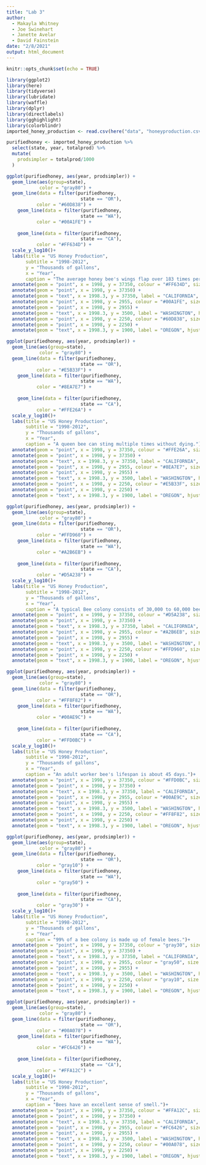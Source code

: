 ```yaml
---
title: "Lab 3"
author: 
  - Makayla Whitney
  - Joe Swinehart
  - Janette Avelar
  - David Fainstein
date: "2/8/2021"
output: html_document
---
```


```r
knitr::opts_chunk$set(echo = TRUE)
```

```r
library(ggplot2)
library(here)
library(tidyverse)
library(lubridate)
library(waffle)
library(dplyr)
library(directlabels)
library(gghighlight)
library(colorblindr)
imported_honey_production <- read.csv(here("data", "honeyproduction.csv"))
```

```r
purifiedhoney <- imported_honey_production %>% 
  select(state, year, totalprod) %>% 
  mutate(
    prodsimpler = totalprod/1000
  )
```


```r

ggplot(purifiedhoney, aes(year, prodsimpler)) +
  geom_line(aes(group=state),
            color = "gray80") +
  geom_line(data = filter(purifiedhoney,
                           state == "OR"),
           color = "#60D838") +
    geom_line(data = filter(purifiedhoney,
                           state == "WA"),
           color = "#00A1FE") +
  
    geom_line(data = filter(purifiedhoney,
                           state == "CA"),
           color = "#FF634D") +
  scale_y_log10()+
  labs(title = "US Honey Production",
       subtitle = "1998-2012",
       y = "Thousands of gallons",
       x = "Year",
       caption = "The average honey bee's wings flap over 183 times per second.")+    
  annotate(geom = "point", x = 1998, y = 37350, colour = "#FF634D", size = 3) + 
  annotate(geom = "point", x = 1998, y = 37350) + 
  annotate(geom = "text", x = 1998.3, y = 37350, label = "CALIFORNIA", hjust = "left")+    
  annotate(geom = "point", x = 1998, y = 2955, colour = "#00A1FE", size = 3) + 
  annotate(geom = "point", x = 1998, y = 2955) + 
  annotate(geom = "text", x = 1998.3, y = 3500, label = "WASHINGTON", hjust = "left")+    
  annotate(geom = "point", x = 1998, y = 2250, colour = "#60D838", size = 3) + 
  annotate(geom = "point", x = 1998, y = 2250) + 
  annotate(geom = "text", x = 1998.3, y = 1900, label = "OREGON", hjust = "left")

```

```r
ggplot(purifiedhoney, aes(year, prodsimpler)) +
  geom_line(aes(group=state),
            color = "gray80") +
  geom_line(data = filter(purifiedhoney,
                           state == "OR"),
           color = "#E5B33F") +
    geom_line(data = filter(purifiedhoney,
                           state == "WA"),
           color = "#8EA7E7") +
  
    geom_line(data = filter(purifiedhoney,
                           state == "CA"),
           color = "#FFE26A") +
  scale_y_log10()+
  labs(title = "US Honey Production",
       subtitle = "1998-2012",
       y = "Thousands of gallons",
       x = "Year",
       caption = "A queen bee can sting multiple times without dying.")+    
  annotate(geom = "point", x = 1998, y = 37350, colour = "#FFE26A", size = 3) + 
  annotate(geom = "point", x = 1998, y = 37350) + 
  annotate(geom = "text", x = 1998.3, y = 37350, label = "CALIFORNIA", hjust = "left")+    
  annotate(geom = "point", x = 1998, y = 2955, colour = "#8EA7E7", size = 3) + 
  annotate(geom = "point", x = 1998, y = 2955) + 
  annotate(geom = "text", x = 1998.3, y = 3500, label = "WASHINGTON", hjust = "left")+    
  annotate(geom = "point", x = 1998, y = 2250, colour = "#E5B33F", size = 3) + 
  annotate(geom = "point", x = 1998, y = 2250) + 
  annotate(geom = "text", x = 1998.3, y = 1900, label = "OREGON", hjust = "left")
```

```r
ggplot(purifiedhoney, aes(year, prodsimpler)) +
  geom_line(aes(group=state),
            color = "gray80") +
  geom_line(data = filter(purifiedhoney,
                           state == "OR"),
           color = "#FFD960") +
    geom_line(data = filter(purifiedhoney,
                           state == "WA"),
           color = "#A2B6EB") +
  
    geom_line(data = filter(purifiedhoney,
                           state == "CA"),
           color = "#D5A238") +
  scale_y_log10()+
  labs(title = "US Honey Production",
       subtitle = "1998-2012",
       y = "Thousands of gallons",
       x = "Year",
       caption = "A typical Bee colony consists of 30,000 to 60,000 bees.")+    
  annotate(geom = "point", x = 1998, y = 37350, colour = "#D5A238", size = 3) + 
  annotate(geom = "point", x = 1998, y = 37350) + 
  annotate(geom = "text", x = 1998.3, y = 37350, label = "CALIFORNIA", hjust = "left")+    
  annotate(geom = "point", x = 1998, y = 2955, colour = "#A2B6EB", size = 3) + 
  annotate(geom = "point", x = 1998, y = 2955) + 
  annotate(geom = "text", x = 1998.3, y = 3500, label = "WASHINGTON", hjust = "left")+    
  annotate(geom = "point", x = 1998, y = 2250, colour = "#FFD960", size = 3) + 
  annotate(geom = "point", x = 1998, y = 2250) + 
  annotate(geom = "text", x = 1998.3, y = 1900, label = "OREGON", hjust = "left")
```

```r
ggplot(purifiedhoney, aes(year, prodsimpler)) +
  geom_line(aes(group=state),
            color = "gray80") +
  geom_line(data = filter(purifiedhoney,
                           state == "OR"),
           color = "#FF8F82") +
    geom_line(data = filter(purifiedhoney,
                           state == "WA"),
           color = "#00AE9C") +
  
    geom_line(data = filter(purifiedhoney,
                           state == "CA"),
           color = "#FFD0BC") +
  scale_y_log10()+
  labs(title = "US Honey Production",
       subtitle = "1998-2012",
       y = "Thousands of gallons",
       x = "Year",
       caption = "An adult worker bee's lifespan is about 45 days.")+    
  annotate(geom = "point", x = 1998, y = 37350, colour = "#FFD0BC", size = 3) + 
  annotate(geom = "point", x = 1998, y = 37350) + 
  annotate(geom = "text", x = 1998.3, y = 37350, label = "CALIFORNIA", hjust = "left")+    
  annotate(geom = "point", x = 1998, y = 2955, colour = "#00AE9C", size = 3) + 
  annotate(geom = "point", x = 1998, y = 2955) + 
  annotate(geom = "text", x = 1998.3, y = 3500, label = "WASHINGTON", hjust = "left")+    
  annotate(geom = "point", x = 1998, y = 2250, colour = "#FF8F82", size = 3) + 
  annotate(geom = "point", x = 1998, y = 2250) + 
  annotate(geom = "text", x = 1998.3, y = 1900, label = "OREGON", hjust = "left")
```

```r
ggplot(purifiedhoney, aes(year, prodsimpler)) +
  geom_line(aes(group=state),
            color = "gray80") +
  geom_line(data = filter(purifiedhoney,
                           state == "OR"),
           color = "gray10") +
    geom_line(data = filter(purifiedhoney,
                           state == "WA"),
           color = "gray50") +
  
    geom_line(data = filter(purifiedhoney,
                           state == "CA"),
           color = "gray30") +
  scale_y_log10()+
  labs(title = "US Honey Production",
       subtitle = "1998-2012",
       y = "Thousands of gallons",
       x = "Year",
       caption = "99% of a bee colony is made up of female bees.")+    
  annotate(geom = "point", x = 1998, y = 37350, colour = "gray30", size = 3) + 
  annotate(geom = "point", x = 1998, y = 37350) + 
  annotate(geom = "text", x = 1998.3, y = 37350, label = "CALIFORNIA", hjust = "left")+    
  annotate(geom = "point", x = 1998, y = 2955, colour = "gray50", size = 3) + 
  annotate(geom = "point", x = 1998, y = 2955) + 
  annotate(geom = "text", x = 1998.3, y = 3500, label = "WASHINGTON", hjust = "left")+    
  annotate(geom = "point", x = 1998, y = 2250, colour = "gray10", size = 3) + 
  annotate(geom = "point", x = 1998, y = 2250) + 
  annotate(geom = "text", x = 1998.3, y = 1900, label = "OREGON", hjust = "left")
```

```r
ggplot(purifiedhoney, aes(year, prodsimpler)) +
  geom_line(aes(group=state),
            color = "gray80") +
  geom_line(data = filter(purifiedhoney,
                           state == "OR"),
           color = "#00A078") +
    geom_line(data = filter(purifiedhoney,
                           state == "WA"),
           color = "#FC6426") +
  
    geom_line(data = filter(purifiedhoney,
                           state == "CA"),
           color = "#FFA12C") +
  scale_y_log10()+
  labs(title = "US Honey Production",
       subtitle = "1998-2012",
       y = "Thousands of gallons",
       x = "Year",
       caption = "Bees have an excellent sense of smell.")+    
  annotate(geom = "point", x = 1998, y = 37350, colour = "#FFA12C", size = 3) + 
  annotate(geom = "point", x = 1998, y = 37350) + 
  annotate(geom = "text", x = 1998.3, y = 37350, label = "CALIFORNIA", hjust = "left")+    
  annotate(geom = "point", x = 1998, y = 2955, colour = "#FC6426", size = 3) + 
  annotate(geom = "point", x = 1998, y = 2955) + 
  annotate(geom = "text", x = 1998.3, y = 3500, label = "WASHINGTON", hjust = "left")+    
  annotate(geom = "point", x = 1998, y = 2250, colour = "#00A078", size = 3) + 
  annotate(geom = "point", x = 1998, y = 2250) + 
  annotate(geom = "text", x = 1998.3, y = 1900, label = "OREGON", hjust = "left")

```
```r

```

```r

```




